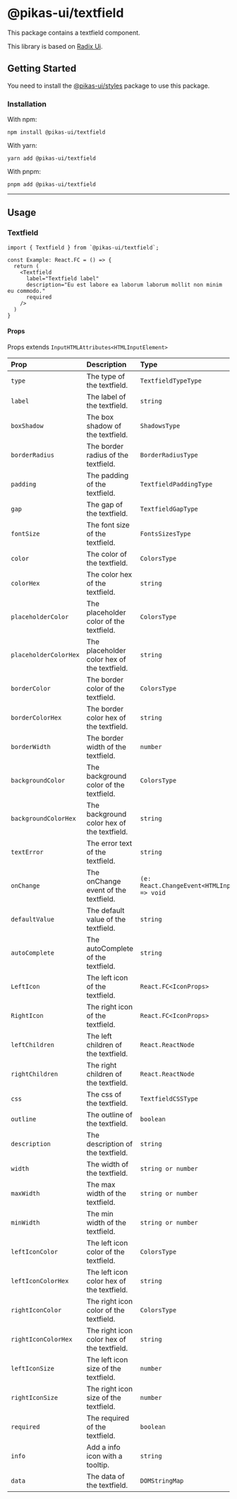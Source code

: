 

<NextSeo title="Textfield" />

# @pikas-ui/textfield

This package contains a textfield component.

This library is based on [Radix Ui](https://www.radix-ui.com/).

## Getting Started

You need to install the <a href={stylesLink}>@pikas-ui/styles</a> package to use this package.

### Installation

With npm:

```
npm install @pikas-ui/textfield
```

With yarn:

```
yarn add @pikas-ui/textfield
```

With pnpm:

```
pnpm add @pikas-ui/textfield
```

---

## Usage

### Textfield

<TextfieldExample />

```tsx
import { Textfield } from `@pikas-ui/textfield`;

const Example: React.FC = () => {
  return (
    <Textfield
      label="Textfield label"
      description="Eu est labore ea laborum laborum mollit non minim eu commodo."
      required
    />
  )
}
```

#### Props

Props extends `InputHTMLAttributes<HTMLInputElement>`

| Prop                  | Description                                 | Type                                               | Default             |
| :-------------------- | :------------------------------------------ | :------------------------------------------------- | :------------------ |
| `type`                | The type of the textfield.                  | `TextfieldTypeType`                                | `"text"`            |
| `label`               | The label of the textfield.                 | `string`                                           | -                   |
| `boxShadow`           | The box shadow of the textfield.            | `ShadowsType`                                      | `"DIMINUTION_1"`    |
| `borderRadius`        | The border radius of the textfield.         | `BorderRadiusType`                                 | `"md"`              |
| `padding`             | The padding of the textfield.               | `TextfieldPaddingType`                             | `"md"`              |
| `gap`                 | The gap of the textfield.                   | `TextfieldGapType`                                 | -                   |
| `fontSize`            | The font size of the textfield.             | `FontsSizesType`                                   | `"EM-MEDIUM"`       |
| `color`               | The color of the textfield.                 | `ColorsType`                                       | -                   |
| `colorHex`            | The color hex of the textfield.             | `string`                                           | -                   |
| `placeholderColor`    | The placeholder color of the textfield.     | `ColorsType`                                       | -                   |
| `placeholderColorHex` | The placeholder color hex of the textfield. | `string`                                           | -                   |
| `borderColor`         | The border color of the textfield.          | `ColorsType`                                       | `"TRANSPARENT"`     |
| `borderColorHex`      | The border color hex of the textfield.      | `string`                                           | -                   |
| `borderWidth`         | The border width of the textfield.          | `number`                                           | `0`                 |
| `backgroundColor`     | The background color of the textfield.      | `ColorsType`                                       | `"GRAY_LIGHTEST_1"` |
| `backgroundColorHex`  | The background color hex of the textfield.  | `string`                                           | -                   |
| `textError`           | The error text of the textfield.            | `string`                                           | -                   |
| `onChange`            | The onChange event of the textfield.        | `(e: React.ChangeEvent<HTMLInputElement>) => void` | -                   |
| `defaultValue`        | The default value of the textfield.         | `string`                                           | -                   |
| `autoComplete`        | The autoComplete of the textfield.          | `string`                                           | -                   |
| `LeftIcon`            | The left icon of the textfield.             | `React.FC<IconProps>`                              | -                   |
| `RightIcon`           | The right icon of the textfield.            | `React.FC<IconProps>`                              | -                   |
| `leftChildren`        | The left children of the textfield.         | `React.ReactNode`                                  | -                   |
| `rightChildren`       | The right children of the textfield.        | `React.ReactNode`                                  | -                   |
| `css`                 | The css of the textfield.                   | `TextfieldCSSType`                                 | -                   |
| `outline`             | The outline of the textfield.               | `boolean`                                          | `true`              |
| `description`         | The description of the textfield.           | `string`                                           | -                   |
| `width`               | The width of the textfield.                 | `string or number`                                 | `"100%"`            |
| `maxWidth`            | The max width of the textfield.             | `string or number`                                 | `"100%"`            |
| `minWidth`            | The min width of the textfield.             | `string or number`                                 | -                   |
| `leftIconColor`       | The left icon color of the textfield.       | `ColorsType`                                       | -                   |
| `leftIconColorHex`    | The left icon color hex of the textfield.   | `string`                                           | -                   |
| `rightIconColor`      | The right icon color of the textfield.      | `ColorsType`                                       | -                   |
| `rightIconColorHex`   | The right icon color hex of the textfield.  | `string`                                           | -                   |
| `leftIconSize`        | The left icon size of the textfield.        | `number`                                           | -                   |
| `rightIconSize`       | The right icon size of the textfield.       | `number`                                           | -                   |
| `required`            | The required of the textfield.              | `boolean`                                          | `false`             |
| `info`                | Add a info icon with a tooltip.             | `string`                                           | -                   |
| `data`                | The data of the textfield.                  | `DOMStringMap`                                     | -                   |
